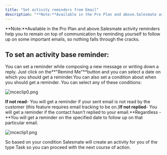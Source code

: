 ```yaml
---
title: "Set activity reminders from Email"
description: "**Note:**Available in the Pro Plan and above.Salesmate activity reminders help you to remain on top of communication by reminding yourself to follow u..."
---
```


**Note:**Available in the Pro Plan and above.Salesmate activity reminders help you to remain on top of communication by reminding yourself to follow up on some important emails, so nothing falls through the cracks.

## To set an activity base reminder:

You can set a reminder while composing a new message or writing down a reply. Just click on the**"Remind Me"**button and you can select a date on which you should get a reminder.You can also set a condition about when you should get a reminder. You can select any of these conditions:

![mceclip0.png](./images/mceclip0-6.png)

**If not read**- You will get a reminder if your sent email is not read by the customer (this feature requires email tracking to be on.)**If not replied**\- You will get a reminder if the contact hasn't replied to your email.**Regardless -**You will get a reminder on the specified date to follow up on that particular email.

![mceclip1.png](./images/mceclip1-5.png)

So based on your condition Salesmate will create an activity for you of the type Task so you can proceed with the next course of action.
